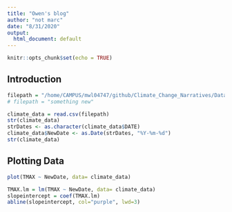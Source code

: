 ```yaml
---
title: "Owen's blog"
author: "not marc"
date: "8/31/2020"
output:
  html_document: default
---
```


```r
knitr::opts_chunk$set(echo = TRUE)
```

## Introduction


```r
filepath = "/home/CAMPUS/mwl04747/github/Climate_Change_Narratives/Data/FA20/owenhoffsten_portlandme_data.csv" #path from marc's login...
# filepath = "something new"

climate_data = read.csv(filepath)
str(climate_data)
strDates <- as.character(climate_data$DATE)
climate_data$NewDate <- as.Date(strDates, "%Y-%m-%d")
str(climate_data)
```

## Plotting Data

```r
plot(TMAX ~ NewDate, data= climate_data)

TMAX.lm = lm(TMAX ~ NewDate, data= climate_data)
slopeintercept = coef(TMAX.lm)
abline(slopeintercept, col="purple", lwd=3)




```


